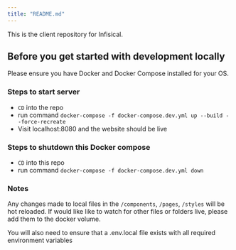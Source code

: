 ```yaml
---
title: "README.md"
---
```


This is the client repository for Infisical.

## Before you get started with development locally

Please ensure you have Docker and Docker Compose installed for your OS.

### Steps to start server

- `CD` into the repo
- run command `docker-compose -f docker-compose.dev.yml up --build --force-recreate`
- Visit localhost:8080 and the website should be live

### Steps to shutdown this Docker compose

- `CD` into this repo
- run command `docker-compose -f docker-compose.dev.yml down`

### Notes

Any changes made to local files in the `/components`, `/pages`, `/styles` will be hot reloaded. If would like like to watch for other files or folders live, please add them to the docker volume.

You will also need to ensure that a .env.local file exists with all required environment variables
